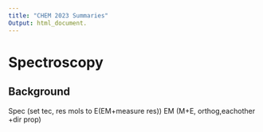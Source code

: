 ```yaml
---
title: "CHEM 2023 Summaries"
Output: html_document.
---
```


# Spectroscopy 

## Background
Spec (set tec, res mols to E(EM+measure res))\newline 
EM (M+E, orthog,eachother +dir prop)
